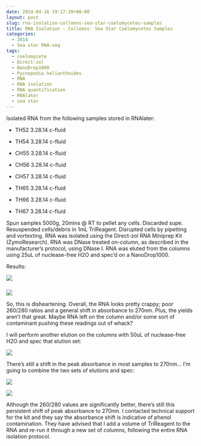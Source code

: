 ```yaml
---
date: 2014-04-16 19:17:28+00:00
layout: post
slug: rna-isolation-colleens-sea-star-coelomycetes-samples
title: RNA Isolation - Colleens' Sea Star Coelomycetes Samples
categories:
  - 2014
  - Sea star RNA-seq
tags:
  - coelomycete
  - Direct-zol
  - NanoDrop1000
  - Pycnopodia helianthoides
  - RNA
  - RNA isolation
  - RNA quantification
  - RNAlater
  - sea star
---
```


Isolated RNA from the following samples stored in RNAlater:




    
  * TH52 3.28.14 c-fluid

    
  * TH54 3.28.14 c-fluid

    
  * CH55 3.28.14 c-fluid

    
  * CH56 3.28.14 c-fluid

    
  * CH57 3.28.14 c-fluid

    
  * TH65 3.28.14 c-fluid

    
  * TH66 3.28.14 c-fluid

    
  * TH67 3.28.14 c-fluid



Spun samples 5000g, 20mins @ RT to pellet any cells. Discarded supe. Resuspended cells/debris in 1mL TriReagent. Disrupted cells by pipetting and vortexting. RNA was isolated using the Direct-zol RNA Miniprep Kit (ZymoResearch). RNA was DNase treated on-column, as described in the manufacturer's protocol, using DNase I. RNA was eluted from the columns using 25uL of nuclease-free H2O and spec'd on a NanoDrop1000.

Results:

![](https://eagle.fish.washington.edu/Arabidopsis/20140416%20-%20Sea%20star%20RNA%20DNased%20plots.JPG)



### 



![](https://eagle.fish.washington.edu/Arabidopsis/20140416%20-%20Sea%20star%20RNA%20DNased%20ODs.JPG)

So, this is disheartening. Overall, the RNA looks pretty crappy; poor 260/280 ratios and a general shift in absorbance to 270nm. Plus, the yields aren't that great. Maybe RNA left on the column and/or some sort of contaminant pushing these readings out of whack?

I will perform another elution on the columns with 50uL of nuclease-free H2O and spec that elution set:

![](https://eagle.fish.washington.edu/Arabidopsis/20140416%20-%20Sea%20star%20RNA%20DNased%20plots-02.JPG)

There's still a shift in the peak absorbance in most samples to 270nm... I'm going to combine the two sets of elutions and spec:

![](https://eagle.fish.washington.edu/Arabidopsis/20140416%20-%20Sea%20star%20RNA%20DNased%20plots-03.JPG)

![](https://eagle.fish.washington.edu/Arabidopsis/20140416%20-%20Sea%20star%20RNA%20DNased%20ODs-02.JPG)

Although the 260/280 values are significantly better, there's still this persistent shift of peak absorbance to 270nm. I contacted technical support for the kit and they say the absorbance shift is indicative of phenol contamination. They have advised that I add a volume of TriReagent to the RNA and re-run it through a new set of columns, following the entire RNA isolation protocol.
